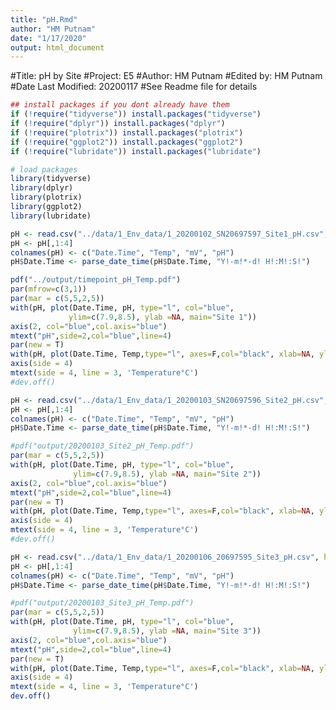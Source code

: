 ```yaml
---
title: "pH.Rmd"
author: "HM Putnam"
date: "1/17/2020"
output: html_document
---
```


#Title: pH by Site
#Project: E5
#Author: HM Putnam 
#Edited by: HM Putnam
#Date Last Modified: 20200117
#See Readme file for details

```r
## install packages if you dont already have them
if (!require("tidyverse")) install.packages("tidyverse")
if (!require("dplyr")) install.packages("dplyr")
if (!require("plotrix")) install.packages("plotrix")
if (!require("ggplot2")) install.packages("ggplot2")
if (!require("lubridate")) install.packages("lubridate")

# load packages
library(tidyverse)
library(dplyr)
library(plotrix)
library(ggplot2)
library(lubridate)
```


```r
pH <- read.csv("../data/1_Env_data/1_20200102_SN20697597_Site1_pH.csv", header=F, sep=",", na.strings="NA", skip=700) #load  data
pH <- pH[,1:4]
colnames(pH) <- c("Date.Time", "Temp", "mV", "pH")
pH$Date.Time <- parse_date_time(pH$Date.Time, "Y!-m!*-d! H!:M!:S!") 

pdf("../output/timepoint_pH_Temp.pdf")
par(mfrow=c(3,1))
par(mar = c(5,5,2,5))
with(pH, plot(Date.Time, pH, type="l", col="blue", 
             ylim=c(7.9,8.5), ylab =NA, main="Site 1"))
axis(2, col="blue",col.axis="blue")
mtext("pH",side=2,col="blue",line=4) 
par(new = T)
with(pH, plot(Date.Time, Temp,type="l", axes=F,col="black", xlab=NA, ylab=NA, ylim=c(27,32)))
axis(side = 4)
mtext(side = 4, line = 3, 'Temperature°C')
#dev.off()

pH <- read.csv("../data/1_Env_data/1_20200103_SN20697596_Site2_pH.csv", header=F, sep=",", na.strings="NA", skip=700) #load  data
pH <- pH[,1:4]
colnames(pH) <- c("Date.Time", "Temp", "mV", "pH")
pH$Date.Time <- parse_date_time(pH$Date.Time, "Y!-m!*-d! H!:M!:S!") 

#pdf("output/20200103_Site2_pH_Temp.pdf")
par(mar = c(5,5,2,5))
with(pH, plot(Date.Time, pH, type="l", col="blue", 
              ylim=c(7.9,8.5), ylab =NA, main="Site 2"))
axis(2, col="blue",col.axis="blue")
mtext("pH",side=2,col="blue",line=4) 
par(new = T)
with(pH, plot(Date.Time, Temp,type="l", axes=F,col="black", xlab=NA, ylab=NA, ylim=c(27,32)))
axis(side = 4)
mtext(side = 4, line = 3, 'Temperature°C')
#dev.off()

pH <- read.csv("../data/1_Env_data/1_20200106_20697595_Site3_pH.csv", header=F, sep=",", na.strings="NA", skip=700) #load  data
pH <- pH[,1:4]
colnames(pH) <- c("Date.Time", "Temp", "mV", "pH")
pH$Date.Time <- parse_date_time(pH$Date.Time, "Y!-m!*-d! H!:M!:S!") 

#pdf("output/20200103_Site3_pH_Temp.pdf")
par(mar = c(5,5,2,5))
with(pH, plot(Date.Time, pH, type="l", col="blue", 
              ylim=c(7.9,8.5), ylab =NA, main="Site 3"))
axis(2, col="blue",col.axis="blue")
mtext("pH",side=2,col="blue",line=4) 
par(new = T)
with(pH, plot(Date.Time, Temp,type="l", axes=F,col="black", xlab=NA, ylab=NA, ylim=c(27,32)))
axis(side = 4)
mtext(side = 4, line = 3, 'Temperature°C')
dev.off()
```
